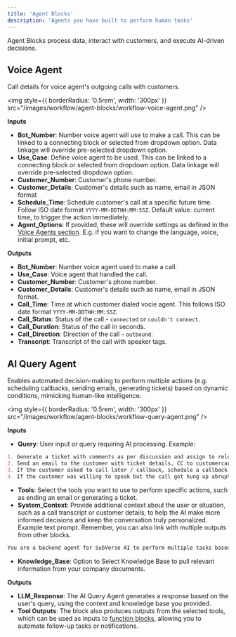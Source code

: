 ```yaml
---
title: 'Agent Blocks'
description: 'Agents you have built to perform human tasks'
---
```


Agent Blocks process data, interact with customers, and execute AI-driven decisions.

## Voice Agent
Call details for voice agent's outgoing calls with customers.

<img
  style={{ borderRadius: '0.5rem', width: '300px' }}
  src="/images/workflow/agent-blocks/workflow-voice-agent.png"
/>

**Inputs**
- **Bot_Number**: Number voice agent will use to make a call. This can be linked to a connecting block or selected from dropdown option. Data linkage will override pre-selected dropdown option.
- **Use_Case**: Define voice agent to be used. This can be linked to a connecting block or selected from dropdown option. Data linkage will override pre-selected dropdown option.
- **Customer_Number**: Customer's phone number.
- **Customer_Details**: Customer's details such as name, email in JSON format
- **Schedule_Time**: Schedule customer's call at a specific future time. Follow ISO date format `YYYY-MM-DDTHH:MM:SSZ`. Default value: current time, to trigger the action immediately.
- **Agent_Options**: If provided, these will override settings as defined in the [Voice Agents section](https://docs.subverseai.com/api-reference/workflow/trigger). E.g. if you want to change the language, voice, initial prompt, etc.

**Outputs**
- **Bot_Number**: Number voice agent used to make a call.
- **Use_Case**: Voice agent that handled the call.
- **Customer_Number**: Customer's phone number.
- **Customer_Details**: Customer's details such as name, email in JSON format.
- **Call_Time**: Time at which customer dialed vocie agent. This follows ISO date format `YYYY-MM-DDTHH:MM:SSZ`.
- **Call_Status**: Status of the call - `connected` or `couldn't connect`.
- **Call_Duration**: Status of the call in seconds.
- **Call_Direction**: Direction of the call - `outbound`.
- **Transcript**: Transcript of the call with speaker tags.


## AI Query Agent
Enables automated decision-making to perform multiple actions (e.g. scheduling callbacks, sending emails, generating tickets) based on dynamic conditions, mimicking human-like intelligence.

<img
  style={{ borderRadius: '0.5rem', width: '300px' }}
  src="/images/workflow/agent-blocks/workflow-query-agent.png"
/>

**Inputs**
- **Query**: User input or query requiring AI processing. Example:
```md
1. Generate a ticket with comments as per discussion and assign to relevant department.
2. Send an email to the customer with ticket details, CC to customercare@company.com
3. If the customer asked to call later / callback, schedule a callback accordingly
4. If the customer was willing to speak but the call got hung up abruptly, schedule a callback in 5 minutes
```
- **Tools**: Select the tools you want to use to perform specific actions, such as ending an email or generating a ticket.
- **System_Context**: Provide additional context about the user or situation, such as a call transcript or customer details, to help the AI make more informed decisions and keep the conversation truly personalized.
Example text prompt. Remember, you can also link with multiple outputs from other blocks.
```md
You are a backend agent for SubVerse AI to perform multiple tasks based on customer's discussion with virtual agent.
```
- **Knowledge_Base**: Option to Select Knowledge Base to pull relevant information from your company documents.

**Outputs**
- **LLM_Response**: The AI Query Agent generates a response based on the user's query, using the context and knowledge base you provided.
- **Tool Outputs**: The block also produces outputs from the selected tools, which can be used as inputs to [function blocks](http://localhost:3001/workflow/function-blocks), allowing you to automate follow-up tasks or notifications.
